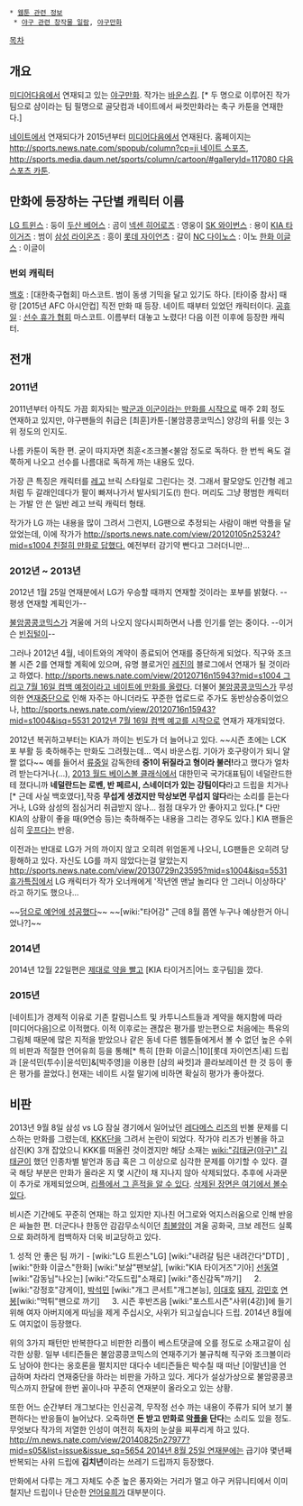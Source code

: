  * [[웹툰 관련 정보]]
  * [[야구 관련 창작물 일람]], [[야구만화]]

[[목차]]
== 개요 ==
[[미디어다음]]에서 연재되고 있는 [[야구만화]]. 작가는 [[바운스킴]]. [* 두 명으로 이루어진 작가 팀으로 샴이라는 팀 필명으로 골닷컴과 네이트에서 싸컷만화라는 축구 카툰을 연재한다.]

[[네이트]]에서 연재되다가 2015년부터 [[미디어다음]]에서 연재된다. 홈페이지는 [[http://sports.news.nate.com/spopub/column?cp=ji 네이트 스포츠]], [[http://sports.media.daum.net/sports/column/cartoon/#galleryId=117080 다음 스포츠 카툰]].

== 만화에 등장하는 구단별 캐릭터 이름 ==
[[LG 트윈스]] : 둥이
[[두산 베어스]] : 곰이
[[넥센 히어로즈]] : 영웅이
[[SK 와이번스]] : 용이
[[KIA 타이거즈]] : 범이
[[삼성 라이온즈]] : 흥이
[[롯데 자이언츠]] : 갈이
[[NC 다이노스]] : 이노
[[한화 이글스]] : 이글이

=== 번외 캐릭터 ===
[[백호]] : [대한축구협회] 마스코트. 범이 동생 기믹을 달고 있기도 하다. [타이중 참사] 때랑 [2015년 AFC 아시안컵] 직전 만화 때 등장. 네이트 때부터 있었던 캐릭터이다.
[[공휴일]] : [[한국프로야구선수협회|선수 휴가 협회]] 마스코트. 이름부터 대놓고 노렸다! 다음 이전 이후에 등장한 캐릭터.

== 전개 ==
=== 2011년 ===
2011년부터 아직도 가끔 회자되는 [http://sports.news.nate.com/view/20110601n23476?mid=s1001&isq=5531 박군과 이군이라는 만화를 시작으로] 매주 2회 정도 연재하고 있지만, 야구팬들의 취급은 [최훈]카툰-[불암콩콩코믹스] 양강의 뒤를 잇는 3위 정도의 인지도.

나름 카툰이 독한 편. 굳이 따지자면 최훈<조크볼<불암 정도로 독하다. 한 번씩 욕도 걸쭉하게 나오고 선수를 나름대로 독하게 까는 내용도 있다.

가장 큰 특징은 캐릭터를 [[레고]] 브릭 스타일로 그린다는 것. 그래서 팔모양도 인간형 레고 처럼 두 갈래인데다가 팔이 빠져나가서 발사되기도(!) 한다. 머리도 그냥 평범한 캐릭터는 가발 안 쓴 일반 레고 브릭 캐릭터 형태.

작가가 LG 까는 내용을 많이 그려서 그런지, LG팬으로 추정되는 사람이 매번 악플을 달았었는데, 이에 작가가 [[http://sports.news.nate.com/view/20120105n25324?mid=s1004 친절히 만화로 답했다.]] 예전부터 감기약 빤다고 그러더니만...

=== 2012년 ~ 2013년 ===
2012년 1월 25일 연재분에서 LG가 우승할 때까지 연재할 것이라는 포부를 밝혔다. --평생 연재할 계획인가--

[[불암콩콩코믹스]]가 겨울에 거의 나오지 않다시피하면서 나름 인기를 얻는 중이다. --이거슨 [[빈집털이]]--

그러나 2012년 4월, 네이트와의 계약이 종료되어 연재를 중단하게 되었다. 직구와 조크볼 시즌 2를 연재할 계획에 있으며, 유명 블로거인 [[레진]]의 블로그에서 연재가 될 것이라고 하였다. [[http://sports.news.nate.com/view/20120716n15943?mid=s1004 그리고 7월 16일 컴백 예정이라고 네이트에 만화를 올렸다]]. 더불어 [[불암콩콩코믹스]]가 무성의한 [[연재중단]]으로 인해 자주는 아니더라도 꾸준한 업로드로 주가도 동반상승중이었으나, [[http://sports.news.nate.com/view/20120716n15943?mid=s1004&isq=5531 2012년 7월 16일 컴백 예고를 시작]]으로 연재가 재개되었다. 

2012년 복귀하고부터는 KIA가 까이는 빈도가 더 늘어나고 있다. ~~시즌 초에는 LCK포 부활 등 축하해주는 만화도 그려줬는데... 역시 바운스킴. 기아가 호구랑이가 되니 얄짤 없다~~ 예를 들어서 [[류중일]] 감독한테 '''중1이 뒤질라고 형이라 불러!'''라고 했다가 얼차려 받는다거나(...), [[2013 월드 베이스볼 클래식]]에서 대한민국 국가대표팀이 네덜란드한테 졌다니까 '''네덜란드는 로벤, 반 페르시, 스네이더가 있는 강팀이다'''라고 드립을 치거나 [* 근데 사실 백호였다],작중 '''무섭게 생겼지만 막상보면 무섭지 않다'''라는 소리를 듣는다거나, LG와 삼성의 점심거리 취급받지 않나... 점점 대우가 안 좋아지고 있다.[* 다만 KIA의 상황이 좋을 때(9연승 등)는 축하해주는 내용을 그리는 경우도 있다.] KIA 팬들은 심히 [[웃프다]]는 반응.

이전과는 반대로 LG가 거의 까이지 않고 오히려 위엄돋게 나오니, LG팬들은 오히려 당황해하고 있다. 자신도 LG를 까지 않았다는걸 알았는지 [[http://sports.news.nate.com/view/20130729n23595?mid=s1004&isq=5531 휴가특집]]에서 LG 캐릭터가 작가 오너캐에게 '작년엔 맨날 놀리다 안 그러니 이상하다' 라고 하기도 했으나...

~~[http://gall.dcinside.com/board/view/?id=ncdinos&no=268416&page=1 덤으로 예언에 성공했다]~~ ~~[wiki:"타어강" 근데 8월 쯤엔 누구나 예상한거 아니었나?]~~

=== 2014년 ===
2014년 12월 22일편은 [http://sports.news.nate.com/view/20141222n26471?mid=s1004 제대로 약을 빨고] [KIA 타이거즈|어느 호구팀]을 깠다.

=== 2015년 ===
[네이트]가 경제적 이유로 기존 칼럼니스트 및 카투니스트들과 계약을 해지함에 따라 [미디어다음]으로 이적했다. 이적 이후로는 괜찮은 평가를 받는편으로 처음에는 특유의 그림체 때문에 많은 지적을 받았으나 같은 동네 다른 웹툰들에게서 볼 수 없던 높은 수위의 비판과 적절한 언어유희 등을 통해[* 특히 [한화 이글스|10][롯데 자이언츠|새] 드립과 [윤석민(투수)|윤석민]&[박주영]을 이용한 [샴의 싸컷]과 콜라보레이션 한 것 등이 좋은 평가를 끌었다.] 현재는 네이트 시절 말기에 비하면 확실히 평가가 좋아졌다.

== 비판 ==
2013년 9월 8일 삼성 vs LG 잠실 경기에서 일어났던 [[레다메스 리즈]]의 빈볼 문제를 디스하는 만화를 그렸는데, [[KKK]]단을 그려서 논란이 되었다. 작가야 리즈가 빈볼을 하고 삼진(K) 3개 잡았으니 KKK를 떠올린 것이겠지만 해당 소재는 [[wiki:"김태균(야구)" 김태균]]이 했던 인종차별 발언과 동급 혹은 그 이상으로 심각한 문제를 야기할 수 있다. 결국 해당 부분은 만화가 올라온 지 몇 시간이 채 지나지 않아 삭제되었다. 추후에 사과문이 추가로 개제되었으며,  [http://sports.news.nate.com/view/20130909n25897 리플에서 그 흔적을 알 수 있다]. [http://bbs2.ruliweb.daum.net/gaia/do/ruliweb/default/community/325/read?articleId=18567424&objCate1=&bbsId=G005&searchKey=daumname&itemGroupId=&itemId=143&sortKey=depth&searchValue=%ED%98%B8%EB%A8%B8+%EC%8B%AC%EC%8A%A8&platformId=&pageIndex=1 삭제된 장면은 여기에서 볼수 있다]. 

비시즌 기간에도 꾸준히 연재는 하고 있지만 지나친 어그로와 억지스러움으로 인해 반응은 싸늘한 편. 더군다나 한동안 감감무소식이던 [[최의민|최불암]]이 겨울 공화국, 크보 레전드 실록으로 화려하게 컴백하자 더욱 비교당하고 있다.

1. 성적 안 좋은 팀 까기
- [wiki:"LG 트윈스"LG] [wiki:"내려갈 팀은 내려간다"DTD] , [wiki:"한화 이글스"한화] [wiki:"보살"팬보살], [wiki:"KIA 타이거즈"기아] [[선동열]] [wiki:"감동님"나오는] [wiki:"각도드립"소재로] [wiki:"종신감독"까기]
　
2. [wiki:"강정호"강게이], [[박석민]] [wiki:"개그 콘서트"개그본능], [[이대호]] [[돼지]], [[강민호]] [[연봉]][wiki:"먹튀"팬으로 까기]
　
3. 시즌 후반즈음 [wiki:"포스트시즌"사위(4강)]에 들기위해 여자 아버지에게 따님을 제게 주십시오, 사위가 되고싶습니다 드립. 2014년 8월에도 여지없이 등장했다.

위의 3가지 패턴만 반복한다고 비판한 리플이 베스트댓글에 오를 정도로 소재고갈이 심각한 상황. 일부 네티즌들은 불암콩콩코믹스의 연재주기가 불규칙해 직구와 조크볼이라도 남아야 한다는 옹호론을 펼치지만 대다수 네티즌들은 박수칠 때 떠난 [이말년]을 언급하며 차라리 연재중단을 하라는 비판을 가하고 있다. 게다가 설상가상으로 불암콩콩코믹스까지 한달에 한번 꼴이나마 꾸준히 연재분이 올라오고 있는 상황.

또한 어느 순간부터 개그보다는 인신공격, 무작정 선수 까는 내용이 주류가 되어 보기 불편하다는 반응들이 늘어났다. 오죽하면 '''돈 받고 만화로 [[악플]]을 단다'''는 소리도 있을 정도. 무엇보다 작가의 저열한 인성이 여전히 독자의 눈살을 찌푸리게 하고 있다. [[http://m.news.nate.com/view/20140825n27977?mid=s05&list=issue&issue_sq=5654 2014년 8월 25일 연재분]]에는 급기야 몇년째 반복되는 사위 드립에 '''김치년'''이라는 쓰레기 드립까지 등장했다.

만화에서 다루는 개그 자체도 수준 높은 풍자와는 거리가 멀고 야구 커뮤니티에서 이미 철지난 드립이나 단순한 [[언어유희]]가 대부분이다.  
